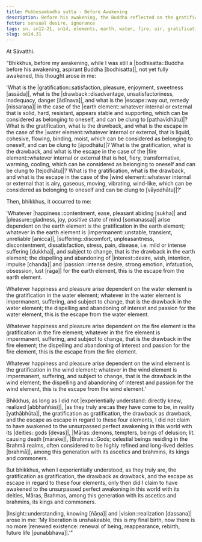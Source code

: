```yaml
---
title: Pubbesambodha sutta - Before Awakening
description: Before his awakening, the Buddha reflected on the gratification, drawback, and escape in regard to the four elements of earth, water, fire, and air.
fetter: sensual desire, ignorance
tags: sn, sn12-21, sn14, elements, earth, water, fire, air, gratification, drawback, escape, investigation, practice, experience, wisdom, insight, realization, liberation
slug: sn14.31
---
```


At Sāvatthi.

“Bhikkhus, before my awakening, while I was still a |bodhisatta::Buddha before his awakening, aspirant Buddha [bodhisatta]|, not yet fully awakened, this thought arose in me: 

'What is the |gratification::satisfaction, pleasure, enjoyment, sweetness [assāda]|, what is the |drawback::disadvantage, unsatisfactoriness, inadequacy, danger [ādīnava]|, and what is the |escape::way out, remedy [nissaraṇa]| in the case of the |earth element::whatever internal or external that is solid, hard, resistant, appears stable and supporting, which can be considered as belonging to oneself, and can be clung to [pathavīdhātu]|?
What is the gratification, what is the drawback, and what is the escape in the case of the |water element::whatever internal or external, that is liquid, cohesive, flowing, binding, moist, which can be considered as belonging to oneself, and can be clung to [āpodhātu]|?
What is the gratification, what is the drawback, and what is the escape in the case of the |fire element::whatever internal or external that is hot, fiery, transformative, warming, cooling, which can be considered as belonging to oneself and can be clung to [tejodhātu]|?
What is the gratification, what is the drawback, and what is the escape in the case of the |wind element::whatever internal or external that is airy, gaseous, moving, vibrating, wind-like, which can be considered as belonging to oneself and can be clung to [vāyodhātu]|?'

Then, bhikkhus, it occurred to me:

'Whatever |happiness::contentment, ease, pleasant abiding [sukha]| and |pleasure::gladness, joy, positive state of mind [somanassa]| arise dependent on the earth element is the gratification in the earth element; whatever in the earth element is |impermanent::unstable, transient, unreliable [anicca]|, |suffering::discomfort, unpleasantness, discontentment, dissatisfaction, stress, pain, disease, i.e. mild or intense suffering [dukkha]|, and subject to change, that is the drawback in the earth element; the dispelling and abandoning of |interest::desire, wish, intention, impulse [chanda]| and |passion::intense desire, strong emotion, infatuation, obsession, lust [rāga]| for the earth element, this is the escape from the earth element.

Whatever happiness and pleasure arise dependent on the water element is the gratification in the water element; whatever in the water element is impermanent, suffering, and subject to change, that is the drawback in the water element; the dispelling and abandoning of interest and passion for the water element, this is the escape from the water element.

Whatever happiness and pleasure arise dependent on the fire element is the gratification in the fire element; whatever in the fire element is impermanent, suffering, and subject to change, that is the drawback in the fire element; the dispelling and abandoning of interest and passion for the fire element, this is the escape from the fire element.

Whatever happiness and pleasure arise dependent on the wind element is the gratification in the wind element; whatever in the wind element is impermanent, suffering, and subject to change, that is the drawback in the wind element; the dispelling and abandoning of interest and passion for the wind element, this is the escape from the wind element.’

Bhikkhus, as long as I did not |experientially understand::directly knew, realized [abbhaññāsi]|, |as they truly are::as they have come to be, in reality [yathābhūta]|, the gratification as gratification, the drawback as drawback, and the escape as escape in regard to these four elements, I did not claim to have awakened to the unsurpassed perfect awakening in this world with its |deities::gods [devas]|, |Māras::demons, tempters, beings of delusion; lit. causing death [mārake]|, |Brahmas::Gods; celestial beings residing in the Brahmā realms, often considered to be highly refined and long-lived deities. [brahmā]|, among this generation with its ascetics and brahmins, its kings and commoners.

But bhikkhus, when I experientially understood, as they truly are, the gratification as gratification, the drawback as drawback, and the escape as escape in regard to these four elements, only then did I claim to have awakened to the unsurpassed perfect awakening in this world with its deities, Māras, Brahmas, among this generation with its ascetics and brahmins, its kings and commoners.

|Insight::understanding, knowing [ñāṇa]| and |vision::realization [dassana]| arose in me: ‘My liberation is unshakeable, this is my final birth, now there is no more |renewed existence::renewal of being, reappearance, rebirth, future life [punabbhava]|.’"